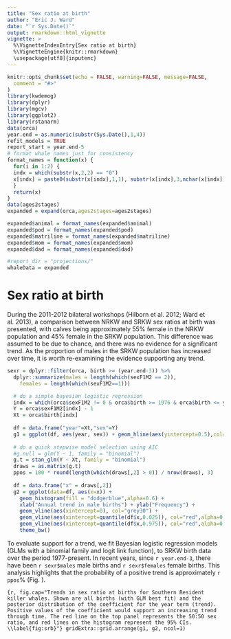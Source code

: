 ```yaml
---
title: "Sex ratio at birth"
author: "Eric J. Ward"
date: "`r Sys.Date()`"
output: rmarkdown::html_vignette
vignette: >
  %\VignetteIndexEntry{Sex ratio at birth}
  %\VignetteEngine{knitr::rmarkdown}
  \usepackage[utf8]{inputenc}
---
```



```r
knitr::opts_chunk$set(echo = FALSE, warning=FALSE, message=FALSE,
  comment = "#>"
)
library(kwdemog)
library(dplyr)
library(mgcv)
library(ggplot2)
library(rstanarm)
data(orca)
year.end = as.numeric(substr(Sys.Date(),1,4))
refit_models = TRUE
report_start = year.end-5
# format whale names just for consistency
format_names = function(x) {
  for(i in 1:2) {
  indx = which(substr(x,2,2) == "0")
  x[indx] = paste0(substr(x[indx],1,1), substr(x[indx],3,nchar(x[indx])))
  }
  return(x)
}
data(ages2stages)
expanded = expand(orca,ages2stages=ages2stages)

expanded$animal = format_names(expanded$animal)
expanded$pod = format_names(expanded$pod)
expanded$matriline = format_names(expanded$matriline)
expanded$mom = format_names(expanded$mom)
expanded$dad = format_names(expanded$dad)

#report_dir = "projections/"
whaleData = expanded

```

# Sex ratio at birth

During the 2011-2012 bilateral workshops (Hilborn et al. 2012; Ward et al. 2013), a comparison between NRKW and SRKW sex ratios at birth was presented, with calves being approximately 55\% female in the NRKW population and 45\% female in the SRKW population. This difference was assumed to be due to chance, and there was no evidence for a significant trend. As the proportion of males in the SRKW population has increased over time, it is worth re-examining the evidence supporting any trend. 
  
```r
sexr = dplyr::filter(orca, birth >= (year.end-3)) %>% 
  dplyr::summarize(males = length(which(sexF1M2 == 2)), 
    females = length(which(sexF1M2==1)))
```

```r
  # do a simple bayesian logistic regression 
  indx = which(orca$sexF1M2 != 0 & orca$birth >= 1976 & orca$birth <= year.end)
  Y = orca$sexF1M2[indx] - 1
  Xt = orca$birth[indx]
  
  df = data.frame("year"=Xt,"sex"=Y)
  g1 = ggplot(df, aes(year, sex)) + geom_hline(aes(yintercept=0.5),col="red",alpha=0.3) + geom_point(col="blue",alpha=0.3, position=position_dodge(width = 1)) + geom_smooth(method = "glm", method.args = list(family = "binomial")) + xlab("Year") + ylab("Sex (0 = F, 1 = M)") + theme_bw()
  
  # do a quick stepwise model selection using AIC
  #g.null = glm(Y ~ 1, family = "binomial")
  g.t = stan_glm(Y ~ Xt, family = "binomial")
  draws = as.matrix(g.t)
  ppos = 100 * round(length(which(draws[,2] > 0)) / nrow(draws), 3)
  
  df = data.frame("x" = draws[,2])
  g2 = ggplot(data=df, aes(x=x)) + 
    geom_histogram(fill = "dodgerblue",alpha=0.6) + 
    xlab("Annual trend in male births") + ylab("Frequency") + 
    geom_vline(aes(xintercept=0), col="grey30") + 
    geom_vline(aes(xintercept=quantile(df$x,0.025)), col="red",alpha=0.3) + 
    geom_vline(aes(xintercept=quantile(df$x,0.975)), col="red",alpha=0.3) + 
    theme_bw()
```

To evaluate support for a trend, we fit Bayesian logistic regression models (GLMs with a binomial family and logit link function), to SRKW birth data over the period 1977-present. In recent years, since `r year.end-3`, there have been `r sexr$males` male births and `r sexr$females` female births. This analysis highlights that the probability of a positive trend is approximately `r ppos`\% (Fig. \ref{fig:srb}).

```{r, fig.cap="Trends in sex ratio at births for Southern Resident killer whales. Shown are all births (with GLM best fit) and the posterior distribution of the coefficient for the year term (trend). Positive values of the coefficient would support an increasing trend through time. The red line on the top panel represents the 50:50 sex ratio, and red lines on the histogram represent the 95% CIs. \\label{fig:srb}"}
gridExtra::grid.arrange(g1, g2, ncol=1)
```
